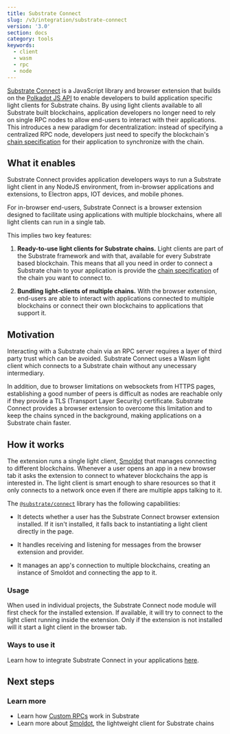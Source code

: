 ---
title: Substrate Connect
slug: /v3/integration/substrate-connect
version: '3.0'
section: docs
category: tools
keywords:
  - client
  - wasm
  - rpc
  - node
---

[Substrate Connect](https://paritytech.github.io/substrate-connect/) is
a JavaScript library and browser extension that builds on the [Polkadot JS
API](/v3/integration/polkadot-js#polkadot-js-api) to enable developers to build application
specific light clients for Substrate chains. By using light clients available to all
Substrate built blockchains, application developers no longer need to rely on single RPC
nodes to allow end-users to interact with their applications. This introduces
a new paradigm for decentralization: instead of specifying a centralized RPC node, developers
just need to specify the blockchain's [chain specification](/v3/runtime/chain-specs) for
their application to synchronize with the chain.

## What it enables

Substrate Connect provides application developers ways to run a Substrate light client in any
NodeJS environment, from in-browser applications and extensions, to Electron apps,
IOT devices, and mobile phones.

For in-browser end-users, Substrate Connect is a browser extension designed to facilitate
using applications with multiple blockchains, where all light clients can run in a single tab.

This implies two key features:

1. **Ready-to-use light clients for Substrate chains.** Light clients are
   part of the Substrate framework and with that, available for every Substrate based blockchain. This
   means that all you need in order to connect a Substrate chain to your application is provide the
   [chain specification](/v3/runtime/chain-specs) of the chain you want to connect to.

2. **Bundling light-clients of multiple chains.** With the browser extension, end-users are able to
   interact with applications connected to multiple blockchains or connect their own blockchains to
   applications that support it.

## Motivation

Interacting with a Substrate chain via an RPC server requires a layer of third party trust which
can be avoided. Substrate Connect uses a Wasm light client which connects to a Substrate chain
without any unecessary intermediary.

In addition, due to browser limitations on websockets from HTTPS pages, establishing a good number of peers
is difficult as nodes are reachable only if they provide a TLS (Transport Layer Security) certificate.
Substrate Connect provides a browser extension to overcome this limitation and to keep the chains synced in
the background, making applications on a Substrate chain faster.

## How it works

The extension runs a single light client, [Smoldot](https://github.com/paritytech/smoldot) that
manages connecting to different blockchains. Whenever a user opens an app in a new browser tab it
asks the extension to connect to whatever blockchains the app is interested in. The light client is
smart enough to share resources so that it only connects to a network once even if there are
multiple apps talking to it.

The [`@substrate/connect`](https://www.npmjs.com/package/@substrate/connect) library has the following
capabilities:

- It detects whether a user has the Substrate Connect browser extension installed. If it
  isn't installed, it falls back to instantiating a light client directly in the page.

- It handles receiving and listening for messages from the browser extension and provider.

- It manages an app's connection to multiple blockchains, creating an instance of Smoldot
  and connecting the app to it.

### Usage

When used in individual projects, the Substrate Connect node module will first check for the
installed extension. If available, it will try to connect to the light client running inside the
extension. Only if the extension is not installed will it start a light client in the browser tab.

### Ways to use it

Learn how to integrate Substrate Connect in your applications [here](https://paritytech.github.io/substrate-connect/).

## Next steps

### Learn more

- Learn how [Custom RPCs](/v3/runtime/custom-rpcs) work in Substrate
- Learn more about [Smoldot](https://github.com/paritytech/smoldot), the lightweight client for Substrate chains
